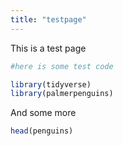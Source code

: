 ```yaml
---
title: "testpage"
---
```


This is a test page

```r
#here is some test code

library(tidyverse)
library(palmerpenguins)
```

And some more

```r
head(penguins)
```

